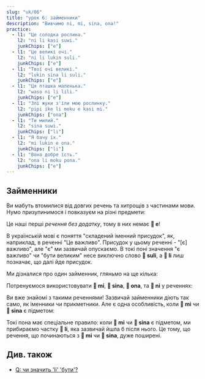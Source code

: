 ```yaml
---
slug: "uk/06"
title: "урок 6: займенники"
description: "Вивчимо ni, mi, sina, ona!"
practice:
  - l1: "Це солодка рослина."
    l2: "ni li kasi suwi."
    junkChips: ["e"]
  - l1: "Це великі очі."
    l2: "ni li lukin suli."
    junkChips: ["e"]
  - l1: "Твої очі великі."
    l2: "lukin sina li suli."
    junkChips: ["e"]
  - l1: "Ця пташка маленька."
    l2: "waso ni li lili."
    junkChips: ["e"]
  - l1: "Злі жуки з'їли мою рослинку."
    l2: "pipi ike li moku e kasi mi."
    junkChips: ["ona"]
  - l1: "Ти милий."
    l2: "sina suwi."
    junkChips: ["li"]
  - l1: "Я бачу їх."
    l2: "mi lukin e ona."
    junkChips: ["li"]
  - l1: "Вона добре їсть."
    l2: "ona li moku pona."
    junkChips: ["e"]
---
```



## Займенники

Ви мабуть втомилися від довгих речень та хитрощів з частинами мови. Нумо призупинимося і повказуєм на різні предмети:

<List>
  <Word sl="ni" m="цей, той" />
  <Sentence sl="ni li soweli." m="Це звір." />
  <Sentence sl="ni li kasi." m="Це рослина." />
  <Sentence sl="ni li moku suwi." m="Це солодка їжа." />
  <Sentence sl="ni li suli." m="Це важливо." />
  <Sentence sl="ni li pona wawa." m="Це вражаюче добре." />
</List>

Це наші перші _речення без додатку_, тому в них немає **󱤉 e**!

В українській мові є поняття "складений іменний присудок", як, наприклад, в реченні "Це важливо". Присудок у цьому реченні - "[є] важливо", але "є" ми зазвичай опускаємо. В токі поні значення "є важливо" чи "бути великим" несе виключно слово **󱥣 suli**, а **󱤧 li** лиш позначає, що далі йде присудок.

Ми дізналися про один займенник, гляньмо на ще кілька:

<List>
  <Word sl="mi" m="я, ми; мій, наш" />
  <Word sl="sina" m="ти, ви; твій, ваш" />
  <Word sl="ona" m="він, вона, воно, вони; його, її, їх" />
</List>

Потренуємося використовувати **󱤴 mi**, **󱥞 sina**, **󱥆 ona**, та **󱥁 ni** у реченнях:

<List>
  <Sentence sl="kasi ni li suli." m="Це дерево велике." />
  <Sentence sl="sona sina li wawa." m="Твої знання вражають." />
  <Sentence sl="pipi ni li pipi mi." m="Цей жук -- мій жук." />
  <Sentence sl="waso sina li lukin e mi." m="Твій птах бачить мене." />
  <Sentence sl="waso li moku e pipi ni." m="Пташка з'їла цього жука." />
  <Sentence sl="soweli mi li moku e kasi ona." m="Моя тваринка їсть свою траву." />
</List>

Ви вже знайомі з такими реченнями! Зазвичай займенники діють так само, як іменники чи прикметники. Але є одна особливість, коли **󱤴 mi** чи **󱥞 sina** є підметом:

<List>
  <Sentence sl="mi wawa." m="Я сильний." />
  <Sentence sl="sina lukin e moku." m="Ти бачиш їжу." />
  <Sentence sl="mi sona e kasi suli." m="Я знаю великі дерева." />
  <Sentence sl="sina sona e suli kasi." m="Ти знаєш розмір дерев." />
</List>

Токі пона має спеціальне правило: коли **󱤴 mi** чи **󱥞 sina** є підметом, ми прибираємо частку **󱤧 li**, яка зазвичай йшла б після нього. Це тому, що речення, що починаються з **󱤴 mi** чи **󱥞 sina**, дуже поширені.

<Practice exercises={frontmatter.practice} />

## Див. також
* [Q: чи значить 'li' 'бути'?](/uk/li-and-is/)
